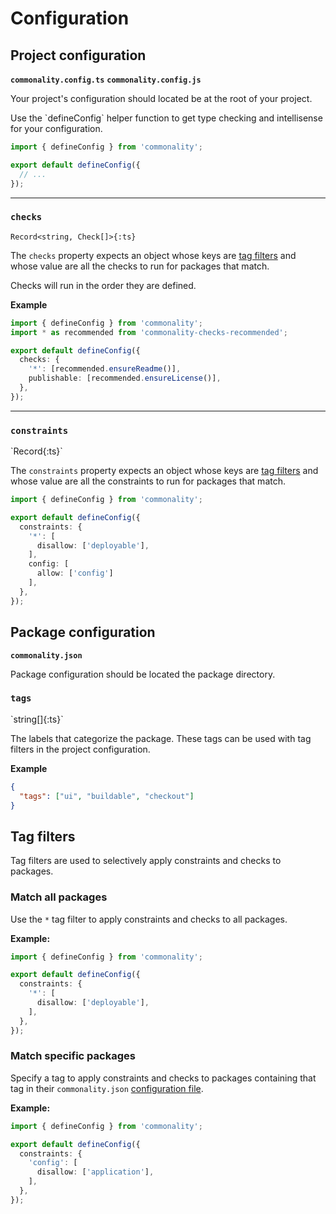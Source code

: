 
# Configuration

## Project configuration

**`commonality.config.ts`** **`commonality.config.js`**

Your project's configuration should located be at the root of your project.

<Callout type="info">
  Use the `defineConfig` helper function to get type checking and intellisense
  for your configuration.
</Callout>

```ts filename="commonality.config.ts"
import { defineConfig } from 'commonality';

export default defineConfig({
  // ...
});
```

---

### `checks`

`Record<string, Check[]>{:ts}`

The `checks` property expects an object whose keys are [tag filters](#tag-filters) and whose value are all the checks to run for packages that match.

<Callout type="info">Checks will run in the order they are defined.</Callout>

**Example**

```ts filename="commonality.config.ts"
import { defineConfig } from 'commonality';
import * as recommended from 'commonality-checks-recommended';

export default defineConfig({
  checks: {
    '*': [recommended.ensureReadme()],
    publishable: [recommended.ensureLicense()],
  },
});
```

---

### `constraints`

<Subtext>
`Record<string, Constraint[]>{:ts}`
</Subtext>

The `constraints` property expects an object whose keys are [tag filters](#tag-filters) and whose value are all the constraints to run for packages that match.

```ts filename="commonality.config.ts"
import { defineConfig } from 'commonality';

export default defineConfig({
  constraints: {
    '*': [
      disallow: ['deployable'],
    ],
    config: [
	  allow: ['config']
    ],
  },
});
```

## Package configuration

**`commonality.json`**

Package configuration should be located the package directory.

### `tags`

<Subtext>
`string[]{:ts}`
</Subtext>

The labels that categorize the package. These tags can be used with tag filters in the project configuration.

**Example**

```json filename="commonality.json"
{
  "tags": ["ui", "buildable", "checkout"]
}
```

## Tag filters

Tag filters are used to selectively apply constraints and checks to packages.

### Match all packages

Use the `*` tag filter to apply constraints and checks to all packages.

**Example:**

```ts filename="commonality.config.ts"
import { defineConfig } from 'commonality';

export default defineConfig({
  constraints: {
	'*': [
	  disallow: ['deployable'],
	],
  },
});
```

### Match specific packages

Specify a tag to apply constraints and checks to packages containing that tag in their `commonality.json` [configuration file](#package-configuration).

**Example:**

```ts filename="commonality.config.ts"
import { defineConfig } from 'commonality';

export default defineConfig({
  constraints: {
	'config': [
	  disallow: ['application'],
	],
  },
});
```
